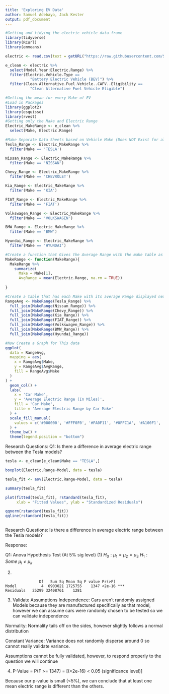 ```yaml
---
title: 'Exploring EV Data'
author: Samuel Adebayo, Jack Kester
output: pdf_document
---
```


```r
#Getting and tidying the electric vehicle data frame
library(tidyverse) 
library(RCurl)
library(emmeans)

electric <- read.csv(text = getURL("https://raw.githubusercontent.com/Stat184-Fall2024/Section002_FP_SamuelAdebayo_JackKester/refs/heads/main/Electric_Vehicle_Population_Data.csv"))

e_clean <- electric %>%
  select(Model.Year:Electric.Range) %>%
  filter(Electric.Vehicle.Type == 
           "Battery Electric Vehicle (BEV)") %>%
  filter(Clean.Alternative.Fuel.Vehicle..CAFV..Eligibility == 
           "Clean Alternative Fuel Vehicle Eligible")
```

```r
#Getting the mean for every Make of EV
#Load in Packages
library(ggplot2)
library(esquisse)
library(rvest)
#Getting only the Make and Electric Range
Electric_MakeRange <- e_clean %>%
  select(Make, Electric.Range)

#Make Separate Data Sheets based on Vehicle Make (Does NOT Exist for all Makes)
Tesla_Range <- Electric_MakeRange %>%
  filter(Make == 'TESLA')

Nissan_Range <- Electric_MakeRange %>%
  filter(Make == 'NISSAN')

Chevy_Range <- Electric_MakeRange %>%
  filter(Make == 'CHEVROLET')

Kia_Range <- Electric_MakeRange %>%
  filter(Make == 'KIA')

FIAT_Range <- Electric_MakeRange %>%
  filter(Make == 'FIAT')

Volkswagen_Range <- Electric_MakeRange %>%
  filter(Make == 'VOLKSWAGEN')

BMW_Range <- Electric_MakeRange %>%
  filter(Make == 'BMW')

Hyundai_Range <- Electric_MakeRange %>%
  filter(Make == 'HYUNDAI')

#Create a function that Gives the Average Range with the make table as an input
MakeRange <- function(MakeRange){
  MakeRange %>%
    summarize(
      Make = Make[1],
      AvgRange = mean(Electric.Range, na.rm = TRUE))
  
}

#Create a table that has each Make with its average Range displayed next to it
RangeAvg <- MakeRange(Tesla_Range) %>%
  full_join(MakeRange(Nissan_Range)) %>%
  full_join(MakeRange(Chevy_Range)) %>%
  full_join(MakeRange(Kia_Range)) %>%
  full_join(MakeRange(FIAT_Range)) %>%
  full_join(MakeRange(Volkswagen_Range)) %>%
  full_join(MakeRange(BMW_Range)) %>%
  full_join(MakeRange(Hyundai_Range))

#Now Create a Graph for This data
ggplot(
  data = RangeAvg,
  mapping = aes(
    x = RangeAvg$Make,
    y = RangeAvg$AvgRange,
    fill = RangeAvg$Make
  )
) +
  geom_col() +
  labs(
    x = 'Car Make',
    y = 'Average Electric Range (In Miles)',
    fill = 'Car Make',
    title = 'Average Electric Range by Car Make'
  ) +
  scale_fill_manual(
    values = c('#000000', '#FFF0F0', '#FA0F11', '#0FFC1A', '#A100F1', '#00FAFA', '#000AFA', '#FA11FC')
  ) +
  theme_bw() +
  theme(legend.position = "bottom")
```
Research Questions:
Q1: Is there a difference in average electric range between the Tesla models? 



```r

tesla <- e_clean[e_clean$Make == "TESLA",]

boxplot(Electric.Range~Model, data = tesla)

tesla_fit <- aov(Electric.Range~Model, data = tesla)

summary(tesla_fit)

plot(fitted(tesla_fit), rstandard(tesla_fit), 
     xlab = "Fitted Values", ylab = "Standardized Residuals")

qqnorm(rstandard(tesla_fit))
qqline(rstandard(tesla_fit))



```
Research Questions:
Is there a difference in average electric range between the Tesla models? 

Response:

Q1: Anova Hypothesis Test (At 5% sig level)
(1) $H_0: \mu_1=\mu_2=\mu_3$
$H_1: Some\ \mu_i \neq \mu_k$

(2)
```
               Df   Sum Sq Mean Sq F value Pr(>F)    
Model           4  6903021 1725755    1347 <2e-16 ***
Residuals   25299 32408761    1281 
```

(3)
Validate Assumptions
Independence: Cars aren't randomly assigned Models because they are manufactured specifically as that model, however we can assume cars were randomly chosen to be tested so we can validate independence

Normality: Normality tails off on the sides, however slightly follows a normal distribution

Constant Variance: Variance does not randomly disperse around 0 so cannot really validate variance.

Assumptions cannot be fully validated, however, to respond properly to the question we will continue

(4)
P-Value = P(F >= 1347) = [(<2e-16) < 0.05 (significance level)]

Because our p-value is small (<5%), we can conclude that at least one mean electric range is different than the others.
